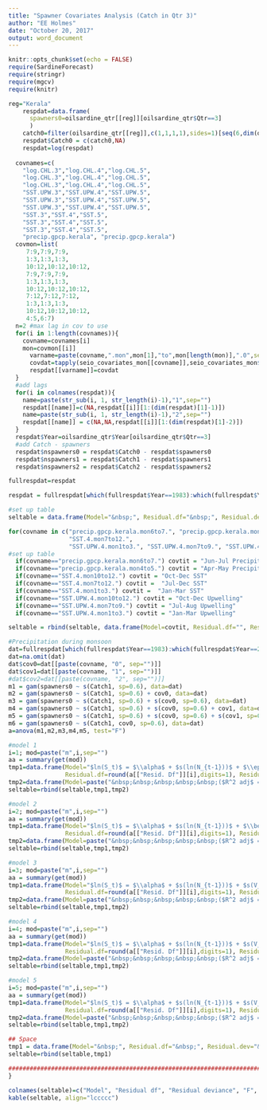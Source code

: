 ```yaml
---
title: "Spawner Covariates Analysis (Catch in Qtr 3)"
author: "EE Holmes"
date: "October 20, 2017"
output: word_document
---
```


```r
knitr::opts_chunk$set(echo = FALSE)
require(SardineForecast)
require(stringr)
require(mgcv)
require(knitr)
```

```r
reg="Kerala"
    respdat=data.frame(
      spawners0=oilsardine_qtr[[reg]][oilsardine_qtr$Qtr==3]
      )
    catch0=filter(oilsardine_qtr[[reg]],c(1,1,1,1),sides=1)[seq(6,dim(oilsardine_qtr)[1],4)]
    respdat$Catch0 = c(catch0,NA)
    respdat=log(respdat)
    
  covnames=c(
    "log.CHL.3","log.CHL.4","log.CHL.5",
    "log.CHL.3","log.CHL.4","log.CHL.5",
    "log.CHL.3","log.CHL.4","log.CHL.5",
    "SST.UPW.3","SST.UPW.4","SST.UPW.5",
    "SST.UPW.3","SST.UPW.4","SST.UPW.5",
    "SST.UPW.3","SST.UPW.4","SST.UPW.5",
    "SST.3","SST.4","SST.5",
    "SST.3","SST.4","SST.5",
    "SST.3","SST.4","SST.5",
    "precip.gpcp.kerala", "precip.gpcp.kerala")
  covmon=list(
     7:9,7:9,7:9,
     1:3,1:3,1:3,
     10:12,10:12,10:12,
     7:9,7:9,7:9,
     1:3,1:3,1:3,
     10:12,10:12,10:12,
     7:12,7:12,7:12,
     1:3,1:3,1:3,
     10:12,10:12,10:12,
     4:5,6:7)
  n=2 #max lag in cov to use
  for(i in 1:length(covnames)){
    covname=covnames[i]
    mon=covmon[[i]]
      varname=paste(covname,".mon",mon[1],"to",mon[length(mon)],".0",sep="")
      covdat=tapply(seio_covariates_mon[[covname]],seio_covariates_mon$Year,function(x){mean(x[mon],na.rm=TRUE)})
      respdat[[varname]]=covdat
  }
  #add lags
  for(i in colnames(respdat)){
    name=paste(str_sub(i, 1, str_length(i)-1),"1",sep="")
    respdat[[name]]=c(NA,respdat[[i]][1:(dim(respdat)[1]-1)])
    name=paste(str_sub(i, 1, str_length(i)-1),"2",sep="")
    respdat[[name]] = c(NA,NA,respdat[[i]][1:(dim(respdat)[1]-2)])
  }
  respdat$Year=oilsardine_qtr$Year[oilsardine_qtr$Qtr==3]
  #add Catch - spawners
  respdat$nspawners0 = respdat$Catch0 - respdat$spawners0
  respdat$nspawners1 = respdat$Catch1 - respdat$spawners1
  respdat$nspawners2 = respdat$Catch2 - respdat$spawners2

fullrespdat=respdat
```


```r
respdat = fullrespdat[which(fullrespdat$Year==1983):which(fullrespdat$Year==2015),]

#set up table
seltable = data.frame(Model="&nbsp;", Residual.df="&nbsp;", Residual.dev="&nbsp;", F="&nbsp;", p.value="&nbsp;", AIC="&nbsp;", stringsAsFactors=FALSE)

for(covname in c("precip.gpcp.kerala.mon6to7.", "precip.gpcp.kerala.mon4to5.", 
                 "SST.4.mon7to12.",
                 "SST.UPW.4.mon1to3.", "SST.UPW.4.mon7to9.", "SST.UPW.4.mon10to12.")){
#set up table
  if(covname=="precip.gpcp.kerala.mon6to7.") covtit = "Jun-Jul Precipitation"
  if(covname=="precip.gpcp.kerala.mon4to5.") covtit = "Apr-May Precipitation"
  if(covname=="SST.4.mon10to12.") covtit = "Oct-Dec SST"
  if(covname=="SST.4.mon7to12.") covtit =  "Jul-Dec SST"
  if(covname=="SST.4.mon1to3.") covtit =  "Jan-Mar SST"
  if(covname=="SST.UPW.4.mon10to12.") covtit = "Oct-Dec Upwelling"
  if(covname=="SST.UPW.4.mon7to9.") covtit = "Jul-Aug Upwelling"
  if(covname=="SST.UPW.4.mon1to3.") covtit = "Jan-Mar Upwelling"

seltable = rbind(seltable, data.frame(Model=covtit, Residual.df="", Residual.dev="", F="", p.value="", AIC="", stringsAsFactors=FALSE))

#Precipitation during monsoon
dat=fullrespdat[which(fullrespdat$Year==1983):which(fullrespdat$Year==2015),c("spawners0", "Catch1", paste(covname, "0", sep=""), paste(covname, "1", sep=""))]
dat=na.omit(dat)
dat$cov0=dat[[paste(covname, "0", sep="")]]
dat$cov1=dat[[paste(covname, "1", sep="")]]
#dat$cov2=dat[[paste(covname, "2", sep="")]]
m1 = gam(spawners0 ~ s(Catch1, sp=0.6), data=dat)
m2 = gam(spawners0 ~ s(Catch1, sp=0.6) + cov0, data=dat)
m3 = gam(spawners0 ~ s(Catch1, sp=0.6) + s(cov0, sp=0.6), data=dat)
m4 = gam(spawners0 ~ s(Catch1, sp=0.6) + s(cov0, sp=0.6) + cov1, data=dat)
m5 = gam(spawners0 ~ s(Catch1, sp=0.6) + s(cov0, sp=0.6) + s(cov1, sp=0.6), data=dat)
m6 = gam(spawners0 ~ s(Catch1, cov0, sp=0.6), data=dat)
a=anova(m1,m2,m3,m4,m5, test="F")

#model 1
i=1; mod=paste("m",i,sep="")
aa = summary(get(mod))
tmp1=data.frame(Model="$ln(S_t)$ = $\\alpha$ + $s(ln(N_{t-1}))$ + $\\epsilon$",
                Residual.df=round(a[["Resid. Df"]][i],digits=1), Residual.dev=round(a[["Resid. Dev"]][i],digits=2), F="", p.value="", AIC=round(AIC(get(mod)), digits=2))
tmp2=data.frame(Model=paste("&nbsp;&nbsp;&nbsp;&nbsp;&nbsp;($R^2 adj$ = ",100*round(aa$r.sq, digits=2), "%, Var($\\epsilon$) = ", round(get(mod)$sig2, digits=2),")", sep=""), Residual.df="", Residual.dev="", F="", p.value="", AIC="")
seltable=rbind(seltable,tmp1,tmp2)

#model 2
i=2; mod=paste("m",i,sep="")
aa = summary(get(mod))
tmp1=data.frame(Model="$ln(S_t)$ = $\\alpha$ + $s(ln(N_{t-1}))$ + $\\beta V_t$ + $\\epsilon$",
                Residual.df=round(a[["Resid. Df"]][i],digits=1), Residual.dev=round(a[["Resid. Dev"]][i],digits=2), F=round(a$F[i],digits=2), p.value = round(a[["Pr(>F)"]][i], digits=3), AIC = round(AIC(get(mod)), digits=2))
tmp2=data.frame(Model=paste("&nbsp;&nbsp;&nbsp;&nbsp;&nbsp;($R^2 adj$ = ",100*round(aa$r.sq, digits=2), "%, Var($\\epsilon$) = ", round(m3$sig2, digits=2),")", sep=""), Residual.df="", Residual.dev="", F="", p.value = "", AIC= "")
seltable=rbind(seltable,tmp1,tmp2)

#model 3
i=3; mod=paste("m",i,sep="")
aa = summary(get(mod))
tmp1=data.frame(Model="$ln(S_t)$ = $\\alpha$ + $s(ln(N_{t-1}))$ + $s(V_t)$ + $\\epsilon$",
                Residual.df=round(a[["Resid. Df"]][i],digits=1), Residual.dev=round(a[["Resid. Dev"]][i],digits=2), F=round(a$F[i],digits=2), p.value = round(a[["Pr(>F)"]][i], digits=3), AIC = round(AIC(get(mod)), digits=2))
tmp2=data.frame(Model=paste("&nbsp;&nbsp;&nbsp;&nbsp;&nbsp;($R^2 adj$ = ",100*round(aa$r.sq, digits=2), "%, Var($\\epsilon$) = ", round(m3$sig2, digits=2),")", sep=""), Residual.df="", Residual.dev="", F="", p.value = "", AIC= "")
seltable=rbind(seltable,tmp1,tmp2)

#model 4
i=4; mod=paste("m",i,sep="")
aa = summary(get(mod))
tmp1=data.frame(Model="$ln(S_t)$ = $\\alpha$ + $s(ln(N_{t-1}))$ + $s(V_t)$ + $V_{t-1}$ + $\\epsilon$", 
                Residual.df=round(a[["Resid. Df"]][i],digits=1), Residual.dev=round(a[["Resid. Dev"]][i],digits=2), F=round(a$F[i],digits=2), p.value = round(a[["Pr(>F)"]][i], digits=3), AIC = round(AIC(get(mod)), digits=2))
tmp2=data.frame(Model=paste("&nbsp;&nbsp;&nbsp;&nbsp;&nbsp;($R^2 adj$ = ",100*round(aa$r.sq, digits=2), "%, Var($\\epsilon$) = ", round(m3$sig2, digits=2),")", sep=""), Residual.df="", Residual.dev="", F="", p.value = "", AIC= "")
seltable=rbind(seltable,tmp1,tmp2)

#model 5
i=5; mod=paste("m",i,sep="")
aa = summary(get(mod))
tmp1=data.frame(Model="$ln(S_t)$ = $\\alpha$ + $s(ln(N_{t-1}))$ + $s(V_t)$ + $s(V_{t-1})$ + $\\epsilon$", 
                Residual.df=round(a[["Resid. Df"]][i],digits=1), Residual.dev=round(a[["Resid. Dev"]][i],digits=2), F=round(a$F[i],digits=2), p.value = round(a[["Pr(>F)"]][i], digits=3), AIC = round(AIC(get(mod)), digits=2))
tmp2=data.frame(Model=paste("&nbsp;&nbsp;&nbsp;&nbsp;&nbsp;($R^2 adj$ = ",100*round(aa$r.sq, digits=2), "%, Var($\\epsilon$) = ", round(m3$sig2, digits=2),")", sep=""), Residual.df="", Residual.dev="", F="", p.value = "", AIC= "")
seltable=rbind(seltable,tmp1,tmp2)

## Space
tmp1 = data.frame(Model="&nbsp;", Residual.df="&nbsp;", Residual.dev="&nbsp;", F="&nbsp;", p.value="&nbsp;", AIC="")
seltable=rbind(seltable,tmp1)

#######################################################################
}
```

```r
colnames(seltable)=c("Model", "Residual df", "Residual deviance", "F", "p value", "AIC")
kable(seltable, align="lccccc")
```
